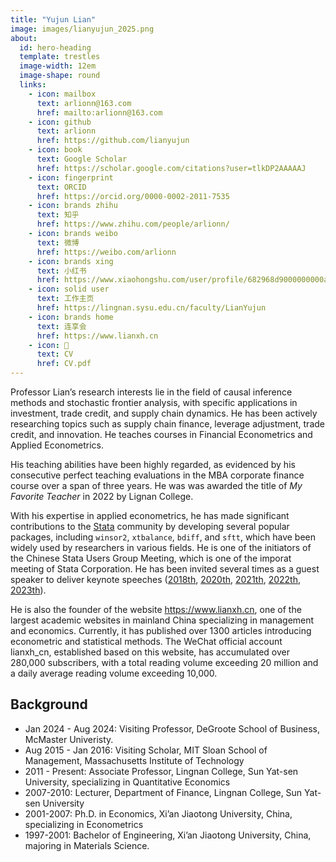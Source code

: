```yaml
---
title: "Yujun Lian"
image: images/lianyujun_2025.png
about:
  id: hero-heading
  template: trestles
  image-width: 12em
  image-shape: round
  links:
    - icon: mailbox
      text: arlionn@163.com
      href: mailto:arlionn@163.com
    - icon: github
      text: arlionn
      href: https://github.com/lianyujun
    - icon: book
      text: Google Scholar
      href: https://scholar.google.com/citations?user=tlkDP2AAAAAJ
    - icon: fingerprint
      text: ORCID
      href: https://orcid.org/0000-0002-2011-7535
    - icon: brands zhihu
      text: 知乎
      href: https://www.zhihu.com/people/arlionn/
    - icon: brands weibo
      text: 微博
      href: https://weibo.com/arlionn
    - icon: brands xing
      text: 小红书
      href: https://www.xiaohongshu.com/user/profile/682968d9000000000a03da1a
    - icon: solid user
      text: 工作主页
      href: https://lingnan.sysu.edu.cn/faculty/LianYujun
    - icon: brands home
      text: 连享会
      href: https://www.lianxh.cn
    - icon: 📝
      text: CV
      href: CV.pdf  
---
```


::: {#hero-heading}

Professor Lian's research interests lie in the field of causal inference methods and stochastic frontier analysis, with specific applications in investment, trade credit, and supply chain dynamics. He has been actively researching topics such as supply chain finance, leverage adjustment, trade credit, and innovation. He teaches courses in Financial Econometrics and Applied Econometrics. 

His teaching abilities have been highly regarded, as evidenced by his consecutive perfect teaching evaluations in the MBA corporate finance course over a span of three years. He was was awarded the title of *My Favorite Teacher* in 2022 by Lignan College. 

With his expertise in applied econometrics, he has made significant contributions to the [Stata](https://www.stata.com/) community by developing several popular packages, including `winsor2`, `xtbalance`, `bdiff`, and `sftt`, which have been widely used by researchers in various fields. He is one of the initiators of the Chinese Stata Users Group Meeting, which is one of the imporat meeting of Stata Corporation. He has been invited several times as a guest speaker to deliver keynote speeches ([2018th](https://www.stata.com/meeting/china18/), [2020th](https://www.stata.com/meeting/china20-Uone-Tech/), [2021th](https://www.stata.com/meeting/china21-Uone-Tech/), [2022th](https://www.stata.com/meeting/china22-Uone-Tech/), [2023th](https://www.stata.com/meeting/china23-Uone-Tech/)).

He is also the founder of the website <https://www.lianxh.cn>, one of the largest academic websites in mainland China specializing in management and economics. Currently, it has published over 1300 articles introducing econometric and statistical methods. The WeChat official account lianxh_cn, established based on this website, has accumulated over 280,000 subscribers, with a total reading volume exceeding 20 million and a daily average reading volume exceeding 10,000.


## Background

- Jan 2024 - Aug 2024: Visiting Professor, DeGroote School of Business, McMaster Univeristy. 
- Aug 2015 - Jan 2016: Visiting Scholar, MIT Sloan School of Management, Massachusetts Institute of Technology
- 2011 - Present: Associate Professor, Lingnan College, Sun Yat-sen University, specializing in Quantitative Economics
- 2007-2010: Lecturer, Department of Finance, Lingnan College, Sun Yat-sen University
- 2001-2007: Ph.D. in Economics, Xi'an Jiaotong University, China, specializing in Econometrics
- 1997-2001: Bachelor of Engineering, Xi'an Jiaotong University, China, majoring in Materials Science.

:::
